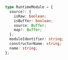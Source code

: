 ```ts
type RuntimeModule = {
  source?: {
    isRaw: boolean;
    isBuffer: boolean;
    source: Buffer;
    map?: Buffer;
  };
  moduleIdentifier: string;
  constructorName: string;
  name: string;
};
```
